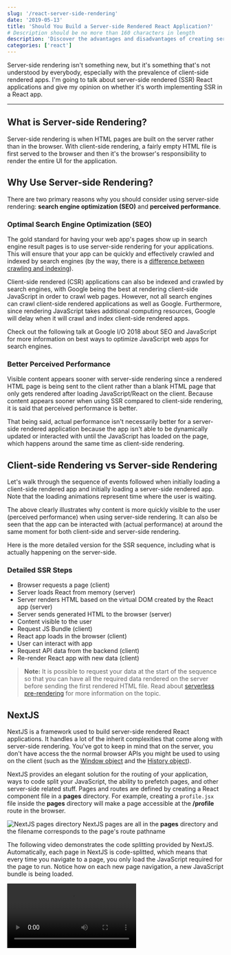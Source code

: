```yaml
---
slug: '/react-server-side-rendering'
date: '2019-05-13'
title: 'Should You Build a Server-side Rendered React Application?'
# Description should be no more than 160 characters in length
description: 'Discover the advantages and disadvantages of creating server-side rendered React applications and find out which apps are best suited for server-side rendering.'
categories: ['react']
---
```



Server-side rendering isn't something new, but it's something that's not understood by everybody, especially with the prevalence of client-side rendered apps. I'm going to talk about server-side rendered (SSR) React applications and give my opinion on whether it's worth implementing SSR in a React app.

---

## What is Server-side Rendering?

Server-side rendering is when HTML pages are built on the server rather than in the browser. With client-side rendering, a fairly empty HTML file is first served to the browser and then it's the browser's responsibility to render the entire UI for the application.

## Why Use Server-side Rendering?

There are two primary reasons why you should consider using server-side rendering: **search engine optimization (SEO)** and **perceived performance**.

### Optimal Search Engine Optimization (SEO)

The gold standard for having your web app's pages show up in search engine result pages is to use server-side rendering for your applications. This will ensure that your app can be quickly and effectively crawled and indexed by search engines (by the way, there is a [difference between crawling and indexing](https://www.sureoak.com/difference-crawling-vs-indexing/)).

Client-side rendered (CSR) applications can also be indexed and crawled by search engines, with Google being the best at rendering client-side JavaScript in order to crawl web pages. However, not all search engines can crawl client-side rendered applications as well as Google. Furthermore, since rendering JavaScript takes additional computing resources, Google will delay when it will crawl and index client-side rendered apps.

Check out the following talk at Google I/O 2018 about SEO and JavaScript for more information on best ways to optimize JavaScript web apps for search engines.

<Youtube src="https://www.youtube.com/embed/PFwUbgvpdaQ?controls=0" />

### Better Perceived Performance

Visible content appears sooner with server-side rendering since a rendered HTML page is being sent to the client rather than a blank HTML page that only gets rendered after loading JavaScript/React on the client. Because content appears sooner when using SSR compared to client-side rendering, it is said that perceived performance is better.

That being said, actual performance isn't necessarily better for a server-side rendered application because the app isn't able to be dynamically updated or interacted with until the JavaScript has loaded on the page, which happens around the same time as client-side rendering.

## Client-side Rendering vs Server-side Rendering

Let's walk through the sequence of events followed when initially loading a client-side rendered app and initially loading a server-side rendered app. Note that the loading animations represent time where the user is waiting.

<Comparison/>

The above clearly illustrates why content is more quickly visible to the user (perceived performance) when using server-side rendering. It can also be seen that the app can be interacted with (actual performance) at around the same moment for both client-side and server-side rendering.

Here is the more detailed version for the SSR sequence, including what is actually happening on the server-side.

### Detailed SSR Steps

-   Browser requests a page (client)
-   Server loads React from memory (server)
-   Server renders HTML based on the virtual DOM created by the React app (server)
-   Server sends generated HTML to the browser (server)
-   Content visible to the user
-   Request JS Bundle (client)
-   React app loads in the browser (client)
-   User can interact with app
-   Request API data from the backend (client)
-   Re-render React app with new data (client)

> **Note:** It is possible to request your data at the start of the sequence so that you can have all the required data rendered on the server before sending the first rendered HTML file. Read about [serverless pre-rendering](https://zeit.co/blog/serverless-pre-rendering) for more information on the topic.

## NextJS

NextJS is a framework used to build server-side rendered React applications. It handles a lot of the inherit complexities that come along with server-side rendering. You've got to keep in mind that on the server, you don't have access the the normal browser APIs you might be used to using on the client (such as the [Window object](https://developer.mozilla.org/en-US/docs/Web/API/Window) and the [History object](https://developer.mozilla.org/en-US/docs/Web/API/History)).

NextJS provides an elegant solution for the routing of your application, ways to code split your JavaScript, the ability to prefetch pages, and other server-side related stuff. Pages and routes are defined by creating a React component file in a **pages** directory. For example, creating a `profile.jsx` file inside the **pages** directory will make a page accessible at the **/profile** route in the browser.

![NextJS pages directory](./images/image-1.png)
<span class="caption">NextJS pages are all in the <strong>pages</strong> directory and the filename corresponds to the page's route pathname</span>

The following video demonstrates the code splitting provided by NextJS. Automatically, each page in NextJS is code-splitted, which means that every time you navigate to a page, you only load the JavaScript required for the page to run. Notice how on each new page navigation, a new JavaScript bundle is being loaded.

<Video src="/nextjs-code-splitting" />

<span class="caption">Every time a user navigates to a new page, a new JavaScript bundle gets loaded</span>

## Server-side Rendering Drawbacks

React development with SSR is more complex than it is with CSR. Even though NextJS makes the SSR development experience much better, it still has it's own nuances compared to a CSR React app. For example, not all the React related libraries will be compatible with SSR, and even if they are, it might require some non-obvious setup to get them working. Also, if you encounter a bug with a library that is caused by the use of SSR, it may be difficult to get support for it. The majority of people using React libraries are not using server-side rendering so there will be less people experiencing the SSR-related bug and therefore less incentive in fixing it.

Furthermore, although server-side rendering should always have a better perceived performance than a client-side rendered app, it may not actually be more performant. When rendering HTML on the server, the server needs to itself load the React app, and it also needs to run a synchronous method called [`renderToString()`](https://reactjs.org/docs/react-dom-server.html#rendertostring) in order to generate the required HTML markup that will be sent to the client. Because of this, the first server response to the browser will likely be slower for SSR than for a CSR app. Don't forget that after sending the first HTML response to the browser, the browser will still need to load React in the browser, just like with client-side rendering.

Finally, it must be accepted that new features made available in React libraries may not be immediately compatible with server-side rendering. A good example at the time of writing is that the [React.lazy and Suspense](https://reactjs.org/docs/code-splitting.html#reactlazy) features released in one of the latest versions of React is not yet supported with server-side rendering (there are however alternative ways to lazy load components with SSR).

## Is SSR Worth It?

It depends. Let's look at 3 scenarios for an application built with React:

1. **Most or all the content on a web app is static (i.e. no reliance on an external API to display data based on user actions)**

Use a static site generator like GatsbyJS to build all the pages at build time. This will allow the pages to load very quickly and have all the pages properly crawled and indexed by search engines.

2. **A wep app with a lot of dynamic content and most pages accessible only by authenticated users**

Build the app with client-side rendering since most of your pages don't need to be indexed by search engines. This will allow for faster development since the nuances of server-side rendering don't need to be considered. Also, this allows for the usage of client-side code splitting with React.lazy and Suspense to keep JavaScript bundle sizes low.

3. **A web app with a lot of dynamic content and most of the pages accessible by the general public**

You should **seriously consider** Server-side Rendering. You will get better SEO with SSR compared to CSR.

---

Do you have any experience, opinions, or insights related to server-side rendering? If so, feel free to share your thoughts in the comments below.
